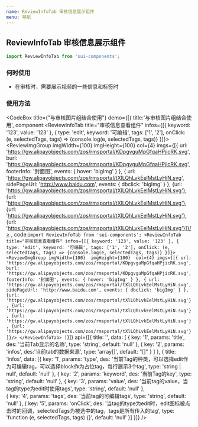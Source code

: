 ```yaml
---
name: ReviewInfoTab 审核信息展示组件
menu: 导航
---
```



## ReviewInfoTab 审核信息展示组件
```js
import ReviewInfoTab from 'sui-components';
```

### 何时使用

- 在审核时，需要展示视频的一些信息和标签时


### 使用方法

<CodeBox title={"与审核图片组结合使用"}
  demo={[{
    title:'与审核图片组结合使用',
    component:<ReviewInfoTab title="审核信息查看组件" infos={[{
      keyword: '123',
      value: '123'
    }, {
      type: 'edit',
      keyword: '可编辑',
      tags: ['1', '2'],
      onClick: (e, selectedTags, tags) => {console.log(e, selectedTags, tags)}
    }]}>
      <ReviewImgGroup imgWidth={100} 
                                     imgHeight={100} 
                                     col={4}
                                     imgs={[{
                                        url: 'https://gw.alipayobjects.com/zos/rmsportal/KDpgvguMpGfqaHPjicRK.svg',
                                        burl: 'https://gw.alipayobjects.com/zos/rmsportal/KDpgvguMpGfqaHPjicRK.svg',
                                        footerInfo: '封面图',
                                        events: {
                                          hover: 'bigImg'
                                        }
                                      }, {
                                        url: 'https://gw.alipayobjects.com/zos/rmsportal/tXlLQhLvkEelMstLyHiN.svg',
                                        sidePageUrl: 'http://www.baidu.com',
                                        events: {
                                          dbclick: 'bigImg'
                                        }
                                      }, {url: 'https://gw.alipayobjects.com/zos/rmsportal/tXlLQhLvkEelMstLyHiN.svg'},
                                      {url: 'https://gw.alipayobjects.com/zos/rmsportal/tXlLQhLvkEelMstLyHiN.svg'},
                                      {url: 'https://gw.alipayobjects.com/zos/rmsportal/tXlLQhLvkEelMstLyHiN.svg'},
                                      {url: 'https://gw.alipayobjects.com/zos/rmsportal/tXlLQhLvkEelMstLyHiN.svg'}]}/>
    </ReviewInfoTab>,
    code:`import ReviewInfoTab from 'sui-components';
   <ReviewInfoTab title="审核信息查看组件" infos={[{
         keyword: '123',
         value: '123'
       }, {
         type: 'edit',
         keyword: '可编辑',
         tags: ['1', '2'],
         onClick: (e, selectedTags, tags) => {console.log(e, selectedTags, tags)}
       }]}>
       <ReviewImgGroup imgWidth={100} 
                       imgHeight={100} 
                       col={4}
                       imgs={[{
                          url: 'https://gw.alipayobjects.com/zos/rmsportal/KDpgvguMpGfqaHPjicRK.svg',
                          burl: 'https://gw.alipayobjects.com/zos/rmsportal/KDpgvguMpGfqaHPjicRK.svg',
                          footerInfo: '封面图',
                          events: {
                            hover: 'bigImg'
                          }
                        }, {
                          url: 'https://gw.alipayobjects.com/zos/rmsportal/tXlLQhLvkEelMstLyHiN.svg',
                          sidePageUrl: 'http://www.baidu.com',
                          events: {
                            dbclick: 'bigImg'
                          }
                        }, {url: 'https://gw.alipayobjects.com/zos/rmsportal/tXlLQhLvkEelMstLyHiN.svg'},
                        {url: 'https://gw.alipayobjects.com/zos/rmsportal/tXlLQhLvkEelMstLyHiN.svg'},
                        {url: 'https://gw.alipayobjects.com/zos/rmsportal/tXlLQhLvkEelMstLyHiN.svg'},
                        {url: 'https://gw.alipayobjects.com/zos/rmsportal/tXlLQhLvkEelMstLyHiN.svg'}]}/>
</ReviewInfoTab>
)`}]}
api={[{
        title: '',
        data: [
      {
        key: '1',
        params: 'title',
        des: '当前Tab显示的名称',
        type: 'string',
        default: 'null'
      },
      {
        key: '2',
        params: 'infos',
        des:'当前tab的数据来源',
        type: 'array[]',
        default: "[]"
      }
    ]
    }, {
      title: 'infos',
      data: [{
        key: '1',
        params: 'type',
        des: '当前Tag的种类，可以选择edit作为可编辑tag，可以选择block作为占位tag，每行展示3个tag',
        type: 'string | null',
        default: 'null'
      },
       {
         key: '2',
         params: 'keyword',
         des: '当前Tag的key',
         type: 'string',
         default: 'null'
      },
      {
        key: '3',
        params: 'value',
        des: '当前tag的value，当tag的type为edit时使用tags',
        type: 'string',
        default: 'null'
      },      
      {
        key: '4',
        params: 'tags',
        des: '当前tag的可编辑tags',
        type: 'string',
        default: 'null'
      }, 
      {
        key: '5',
        params: 'onClick',
        des: '当tag的type为edit时，edit图标被点击时的回调，selectedTags为被选中的tag，tags是所有传入的tag',
        type: 'function (e, selectedTags, tags) {}',
        default: 'null'
      }]
    }]}
    />
